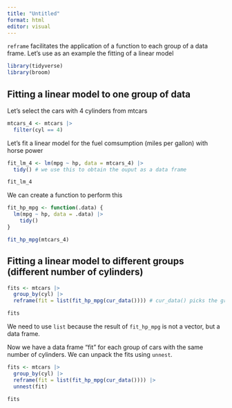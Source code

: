 ```yaml
---
title: "Untitled"
format: html
editor: visual
---
```


`reframe` facilitates the application of a function to each group of a data frame. Let's use as an example the fitting of a linear model

```r
library(tidyverse)
library(broom)
```

## Fitting a linear model to one group of data

Let's select the cars with 4 cylinders from mtcars

```r
mtcars_4 <- mtcars |> 
  filter(cyl == 4)
```

Let's fit a linear model for the fuel comsumption (miles per gallon) with horse power

```r
fit_lm_4 <- lm(mpg ~ hp, data = mtcars_4) |> 
  tidy() # we use this to obtain the ouput as a data frame 

fit_lm_4
```

We can create a function to perform this

```r
fit_hp_mpg <- function(.data) {
  lm(mpg ~ hp, data = .data) |> 
    tidy()
}
```

```r
fit_hp_mpg(mtcars_4)
```

## Fitting a linear model to different groups (different number of cylinders)

```r
fits <- mtcars |> 
  group_by(cyl) |> 
  reframe(fit = list(fit_hp_mpg(cur_data()))) # cur_data() picks the grouped data frame

fits
```

We need to use `list` because the result of `fit_hp_mpg` is not a vector, but a data frame.

Now we have a data frame "fit" for each group of cars with the same number of cylinders. We can unpack the fits using `unnest`.

```r
fits <- mtcars |> 
  group_by(cyl) |> 
  reframe(fit = list(fit_hp_mpg(cur_data()))) |> 
  unnest(fit)

fits
```

